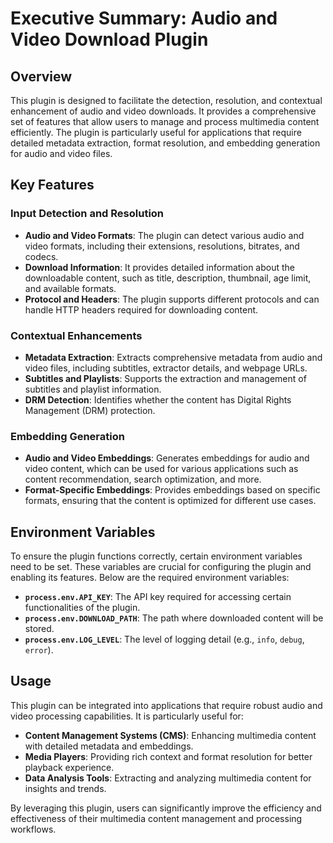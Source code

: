 # Executive Summary: Audio and Video Download Plugin

## Overview

This plugin is designed to facilitate the detection, resolution, and contextual enhancement of audio and video downloads. It provides a comprehensive set of features that allow users to manage and process multimedia content efficiently. The plugin is particularly useful for applications that require detailed metadata extraction, format resolution, and embedding generation for audio and video files.

## Key Features

### Input Detection and Resolution

- **Audio and Video Formats**: The plugin can detect various audio and video formats, including their extensions, resolutions, bitrates, and codecs.
- **Download Information**: It provides detailed information about the downloadable content, such as title, description, thumbnail, age limit, and available formats.
- **Protocol and Headers**: The plugin supports different protocols and can handle HTTP headers required for downloading content.

### Contextual Enhancements

- **Metadata Extraction**: Extracts comprehensive metadata from audio and video files, including subtitles, extractor details, and webpage URLs.
- **Subtitles and Playlists**: Supports the extraction and management of subtitles and playlist information.
- **DRM Detection**: Identifies whether the content has Digital Rights Management (DRM) protection.

### Embedding Generation

- **Audio and Video Embeddings**: Generates embeddings for audio and video content, which can be used for various applications such as content recommendation, search optimization, and more.
- **Format-Specific Embeddings**: Provides embeddings based on specific formats, ensuring that the content is optimized for different use cases.

## Environment Variables

To ensure the plugin functions correctly, certain environment variables need to be set. These variables are crucial for configuring the plugin and enabling its features. Below are the required environment variables:

- **`process.env.API_KEY`**: The API key required for accessing certain functionalities of the plugin.
- **`process.env.DOWNLOAD_PATH`**: The path where downloaded content will be stored.
- **`process.env.LOG_LEVEL`**: The level of logging detail (e.g., `info`, `debug`, `error`).

## Usage

This plugin can be integrated into applications that require robust audio and video processing capabilities. It is particularly useful for:

- **Content Management Systems (CMS)**: Enhancing multimedia content with detailed metadata and embeddings.
- **Media Players**: Providing rich context and format resolution for better playback experience.
- **Data Analysis Tools**: Extracting and analyzing multimedia content for insights and trends.

By leveraging this plugin, users can significantly improve the efficiency and effectiveness of their multimedia content management and processing workflows.